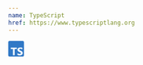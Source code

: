 ```yaml
---
name: TypeScript
href: https://www.typescriptlang.org
---
```


<svg xmlns="http://www.w3.org/2000/svg" width="32" height="32" viewBox="0 0 256 256">
  <path
    fill="#3178C6"
    d="M20 0h216c11.046 0 20 8.954 20 20v216c0 11.046-8.954 20-20 20H20c-11.046 0-20-8.954-20-20V20C0 8.954 8.954 0 20 0Z"
  ></path>
  <path
    fill="#FFF"
    d="M150.518 200.475v27.62c4.492 2.302 9.805 4.028 15.938 5.179c6.133 1.151 12.597 1.726 19.393 1.726c6.622 0 12.914-.633 18.874-1.899c5.96-1.266 11.187-3.352 15.678-6.257c4.492-2.906 8.048-6.704 10.669-11.394c2.62-4.689 3.93-10.486 3.93-17.391c0-5.006-.749-9.394-2.246-13.163a30.748 30.748 0 0 0-6.479-10.055c-2.821-2.935-6.205-5.567-10.149-7.898c-3.945-2.33-8.394-4.531-13.347-6.602c-3.628-1.497-6.881-2.949-9.761-4.359c-2.879-1.41-5.327-2.848-7.342-4.316c-2.016-1.467-3.571-3.021-4.665-4.661c-1.094-1.64-1.641-3.495-1.641-5.567c0-1.899.489-3.61 1.468-5.135s2.362-2.834 4.147-3.927c1.785-1.094 3.973-1.942 6.565-2.547c2.591-.604 5.471-.906 8.638-.906c2.304 0 4.737.173 7.299.518c2.563.345 5.14.877 7.732 1.597a53.669 53.669 0 0 1 7.558 2.719a41.7 41.7 0 0 1 6.781 3.797v-25.807c-4.204-1.611-8.797-2.805-13.778-3.582c-4.981-.777-10.697-1.165-17.147-1.165c-6.565 0-12.784.705-18.658 2.115c-5.874 1.409-11.043 3.61-15.506 6.602c-4.463 2.993-7.99 6.805-10.582 11.437c-2.591 4.632-3.887 10.17-3.887 16.615c0 8.228 2.375 15.248 7.127 21.06c4.751 5.811 11.963 10.731 21.638 14.759a291.458 291.458 0 0 1 10.625 4.575c3.283 1.496 6.119 3.049 8.509 4.66c2.39 1.611 4.276 3.366 5.658 5.265c1.382 1.899 2.073 4.057 2.073 6.474a9.901 9.901 0 0 1-1.296 4.963c-.863 1.524-2.174 2.848-3.93 3.97c-1.756 1.122-3.945 1.999-6.565 2.632c-2.62.633-5.687.95-9.2.95c-5.989 0-11.92-1.05-17.794-3.151c-5.875-2.1-11.317-5.25-16.327-9.451Zm-46.036-68.733H140V109H41v22.742h35.345V233h28.137V131.742Z"
  ></path>
</svg>
